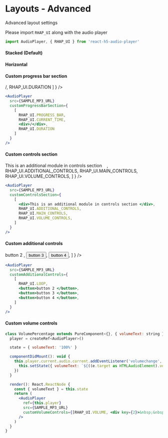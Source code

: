 
<Meta title="Layouts - Advanced" component={AudioPlayer} />

# Layouts - Advanced

Advanced layout settings

Please import `RHAP_UI` along with the audio player

```js
import AudioPlayer, { RHAP_UI } from 'react-h5-audio-player'
```

#### Stacked (Default)

<Preview>
  <Story name="Stacked">
    <AudioPlayer src={SAMPLE_MP3_URL} />
  </Story>
</Preview>

#### Horizontal

<Preview>
  <Story name="Horizontal">
    <AudioPlayer src={SAMPLE_MP3_URL} layout="horizontal" />
  </Story>
</Preview>

#### Custom progress bar section

<Story name="Custom progress bar section">
  <AudioPlayer
    src={SAMPLE_MP3_URL}
    customProgressBarSection={
      [
        RHAP_UI.PROGRESS_BAR,
        RHAP_UI.CURRENT_TIME,
        <div>/</div>,
        RHAP_UI.DURATION
      ]
    }
  />
</Story>

```jsx
<AudioPlayer
  src={SAMPLE_MP3_URL}
  customProgressBarSection={
    [
      RHAP_UI.PROGRESS_BAR,
      RHAP_UI.CURRENT_TIME,
      <div>/</div>,
      RHAP_UI.DURATION
    ]
  }
/>
```

#### Custom controls section

<Story name="Custom controls section">
  <AudioPlayer
    src={SAMPLE_MP3_URL}
    customControlsSection={
      [
        <div>This is an additional module in controls section&nbsp;&nbsp;&nbsp;&nbsp;</div>,
        RHAP_UI.ADDITIONAL_CONTROLS,
        RHAP_UI.MAIN_CONTROLS,
        RHAP_UI.VOLUME_CONTROLS,
      ]
    }
  />
</Story>

```jsx
<AudioPlayer
  src={SAMPLE_MP3_URL}
  customControlsSection={
    [
      <div>This is an additional module in controls section </div>,
      RHAP_UI.ADDITIONAL_CONTROLS,
      RHAP_UI.MAIN_CONTROLS,
      RHAP_UI.VOLUME_CONTROLS,
    ]
  }
/>
```

#### Custom additional controls

<Story name="Custom additional controls">
  <AudioPlayer
    src={SAMPLE_MP3_URL}
    customAdditionalControls={
      [
        RHAP_UI.LOOP,
        <button>button 2 </button>,
        <button>button 3 </button>,
        <button>button 4 </button>,
      ]
    }
  />
</Story>

```jsx
<AudioPlayer
  src={SAMPLE_MP3_URL}
  customAdditionalControls={
    [
      RHAP_UI.LOOP,
      <button>button 2 </button>,
      <button>button 3 </button>,
      <button>button 4 </button>,
    ]
  }
/>
```

#### Custom volume controls

<Story name="Custom volume controls">
  <VolumePercentage />
</Story>

```jsx
class VolumePercentage extends PureComponent<{}, { volumeText: string }> {
  player = createRef<AudioPlayer>()

  state = { volumeText: '100%' }

  componentDidMount(): void {
    this.player.current.audio.current.addEventListener('volumechange', (e) => {
      this.setState({ volumeText: `${((e.target as HTMLAudioElement).volume * 100).toFixed(0)}%` })
    })
  }

  render(): React.ReactNode {
    const { volumeText } = this.state
    return (
      <AudioPlayer
        ref={this.player}
        src={SAMPLE_MP3_URL}
        customVolumeControls={[RHAP_UI.VOLUME, <div key={2}>&nbsp;&nbsp;{volumeText}</div>]}
      />
    )
  }
}
```
